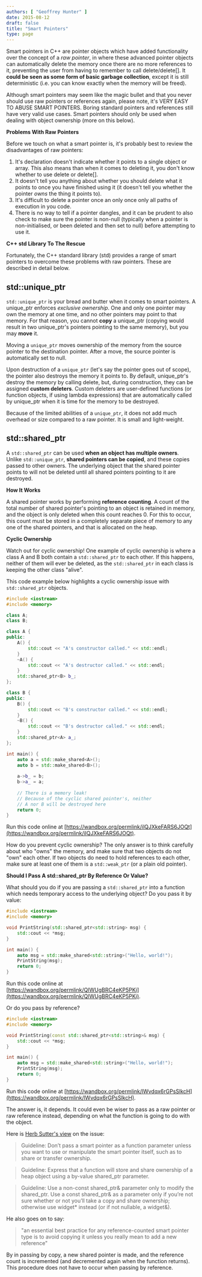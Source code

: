 ```yaml
---
authors: [ "Geoffrey Hunter" ]
date: 2015-08-12
draft: false
title: "Smart Pointers"
type: page
---
```



Smart pointers in C++ are pointer objects which have added functionality over the concept of a _raw pointer_, in where these advanced pointer objects can automatically delete the memory once there are no more references to it, preventing the user from having to remember to call delete/delete[]. It **could be seen as some form of basic garbage collection**, except it is still deterministic (i.e. you can know exactly when the memory will be freed).

<Aside type="caution">
Although smart pointers may seem like the magic bullet and that you never should use raw pointers or references again, please note, it's VERY EASY TO ABUSE SMART POINTERS. Boring standard pointers and references still have very valid use cases. Smart pointers should only be used when dealing with object ownership (more on this below).
</Aside>

**Problems With Raw Pointers**

Before we touch on what a smart pointer is, it's probably best to review the disadvantages of raw pointers:

1. It's declaration doesn't indicate whether it points to a single object or array. This also means than when it comes to deleting it, you don't know whether to use delete or delete[].
2. It doesn't tell you anything about whether you should delete what it points to once you have finished using it (it doesn't tell you whether the pointer _owns_ the thing it points to).
3. It's difficult to delete a pointer once an only once only all paths of execution in you code.
4. There is no way to tell if a pointer dangles, and it can be prudent to also check to make sure the pointer is non-null (typically when a pointer is non-initialised, or been deleted and then set to null) before attempting to use it.

**C++ std Library To The Rescue**

Fortunately, the C++ standard library (std) provides a range of smart pointers to overcome these problems with raw pointers. These are described in detail below.

## std::unique_ptr

`std::unique_ptr` is your bread and butter when it comes to smart pointers. A unique_ptr enforces _exclusive ownership_. One and only one pointer may own the memory at one time, and no other pointers may point to that memory. For that reason, you cannot **copy** a unique_ptr (copying would result in two unique_ptr's pointers pointing to the same memory), but you may **move** it.

Moving a `unique_ptr` moves ownership of the memory from the source pointer to the destination pointer. After a move, the source pointer is automatically set to null.

Upon destruction of a `unique_ptr` (let's say the pointer goes out of scope), the pointer also destroys the memory it points to. By default, unique_ptr's destroy the memory by calling delete, but, during construction, they can be assigned **custom deleters**. Custom deleters are user-defined functions (or function objects, if using lambda expressions) that are automatically called by unique_ptr when it is time for the memory to be destroyed.

Because of the limited abilities of a `unique_ptr`, it does not add much overhead or size compared to a raw pointer. It is small and light-weight.

## std::shared_ptr

A `std::shared_ptr` can be used **when an object has multiple owners**. Unlike `std::unique_ptr`, **shared pointers can be copied**, and these copies passed to other owners. The underlying object that the shared pointer points to will not be deleted until all shared pointers pointing to it are destroyed.

**How It Works**

A shared pointer works by performing **reference counting**. A count of the total number of shared pointer's pointing to an object is retained in memory, and the object is only deleted when this count reaches 0. For this to occur, this count must be stored in a completely separate piece of memory to any one of the shared pointers, and that is allocated on the heap.

**Cyclic Ownership**

Watch out for cyclic ownership! One example of cyclic ownership is where a class A and B both contain a `std::shared_ptr` to each other. If this happens, neither of them will ever be deleted, as the `std::shared_ptr` in each class is keeping the other class "alive".

This code example below highlights a cyclic ownership issue with `std::shared_ptr` objects.

```c++
#include <iostream>
#include <memory>

class A;
class B;

class A {
public:
    A() {
        std::cout << "A's constructor called." << std::endl;
    }
    ~A() {
        std::cout << "A's destructor called." << std::endl;
    }
    std::shared_ptr<B> b_;
};

class B {
public:
    B() {
        std::cout << "B's constructor called." << std::endl;
    }
    ~B() {
        std::cout << "B's destructor called." << std::endl;
    }
    std::shared_ptr<A> a_;
};

int main() {
    auto a = std::make_shared<A>();
    auto b = std::make_shared<B>();
    
    a->b_ = b;
    b->a_ = a;
    
    // There is a memory leak!
    // Because of the cyclic shared pointer's, neither
    // A nor B will be destroyed here
    return 0;
}
```

Run this code online at [https://wandbox.org/permlink/ilQJXkeFARS6JOQt](https://wandbox.org/permlink/ilQJXkeFARS6JOQt).


How do you prevent cyclic ownership? The only answer is to think carefully about who "owns" the memory, and make sure that two objects do not "own" each other. If two objects do need to hold references to each other, make sure at least one of them is a `std::weak_ptr` (or a plain old pointer).

**Should I Pass A std::shared_ptr By Reference Or Value?**

What should you do if you are passing a `std::shared_ptr` into a function which needs temporary access to the underlying object? Do you pass it by value:

```c++    
#include <iostream>
#include <memory>

void PrintString(std::shared_ptr<std::string> msg) {
    std::cout << *msg;   
}

int main() {
    auto msg = std::make_shared<std::string>("Hello, world!");
    PrintString(msg);
    return 0;
}
```

Run this code online at [https://wandbox.org/permlink/QIWUgBRC4eKP5PKi](https://wandbox.org/permlink/QIWUgBRC4eKP5PKi).

Or do you pass by reference?

```c++    
#include <iostream>
#include <memory>

void PrintString(const std::shared_ptr<std::string>& msg) {
    std::cout << *msg;   
}

int main() {
    auto msg = std::make_shared<std::string>("Hello, world!");
    PrintString(msg);
    return 0;
}
```

Run this code online at [https://wandbox.org/permlink/lWvdqx6rGPsSlkcH](https://wandbox.org/permlink/lWvdqx6rGPsSlkcH).

The answer is, it depends. It could even be wiser to pass as a raw pointer or raw reference instead, depending on what the function is going to do with the object.

Here is [Herb Sutter's view](https://herbsutter.com/2013/06/05/gotw-91-solution-smart-pointer-parameters/) on the issue:

> Guideline: Don’t pass a smart pointer as a function parameter unless you want to use or manipulate the smart pointer itself, such as to share or transfer ownership.

> Guideline: Express that a function will store and share ownership of a heap object using a by-value shared_ptr parameter.
 
> Guideline: Use a non-const shared_ptr& parameter only to modify the shared_ptr. Use a const shared_ptr& as a parameter only if you’re not sure whether or not you’ll take a copy and share ownership; otherwise use widget* instead (or if not nullable, a widget&).

He also goes on to say:

> "an essential best practice for any reference-counted smart pointer type is to avoid copying it unless you really mean to add a new reference"

<Aside type="note">
By in passing by copy, a new shared pointer is made, and the reference count is incremented (and decremented again when the function returns). This procedure does not have to occur when passing by reference.
</Aside>
